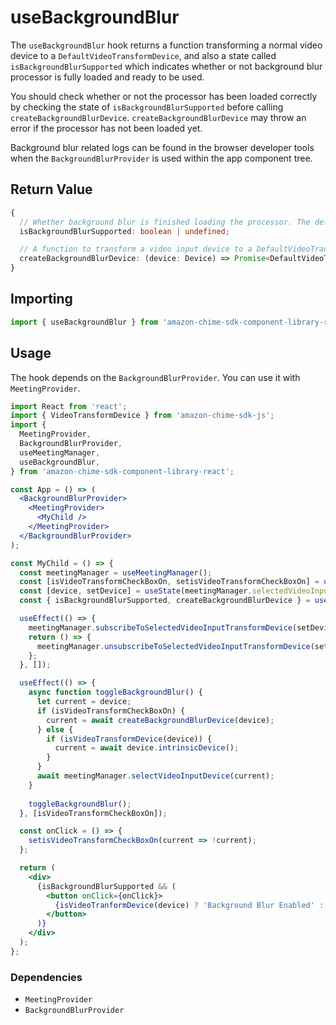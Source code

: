
<Meta title="SDK Hooks/useBackgroundBlur" />

# useBackgroundBlur

The `useBackgroundBlur` hook returns a function transforming a normal video device to a `DefaultVideoTransformDevice`, and also a 
state called `isBackgroundBlurSupported` which indicates whether or not background blur processor is fully loaded and ready to be used. 

You should check whether or not the processor has been loaded correctly by checking the state of `isBackgroundBlurSupported` before calling `createBackgroundBlurDevice`.
`createBackgroundBlurDevice` may throw an error if the processor has not been loaded yet. 

Background blur related logs can be found in the browser developer tools when the `BackgroundBlurProvider` is used within the app component tree.

## Return Value

```typescript
{
  // Whether background blur is finished loading the processor. The default value is undefined, then changes to true or false.
  isBackgroundBlurSupported: boolean | undefined;

  // A function to transform a video input device to a DefaultVideoTransformDevice.
  createBackgroundBlurDevice: (device: Device) => Promise<DefaultVideoTransformDevice>;
}

```

## Importing

```javascript
import { useBackgroundBlur } from 'amazon-chime-sdk-component-library-react';
```

## Usage

The hook depends on the `BackgroundBlurProvider`. You can use it with `MeetingProvider`.

```jsx
import React from 'react';
import { VideoTransformDevice } from 'amazon-chime-sdk-js';
import {
  MeetingProvider,
  BackgroundBlurProvider,
  useMeetingManager,
  useBackgroundBlur,
} from 'amazon-chime-sdk-component-library-react';

const App = () => (
  <BackgroundBlurProvider>
    <MeetingProvider>
      <MyChild />
    </MeetingProvider>
  </BackgroundBlurProvider>
);

const MyChild = () => {
  const meetingManager = useMeetingManager();
  const [isVideoTransformCheckBoxOn, setisVideoTransformCheckBoxOn] = useState(false);
  const [device, setDevice] = useState(meetingManager.selectedVideoInputDevice);
  const { isBackgroundBlurSupported, createBackgroundBlurDevice } = useBackgroundBlur();

  useEffect(() => {
    meetingManager.subscribeToSelectedVideoInputTransformDevice(setDevice);
    return () => {
      meetingManager.unsubscribeToSelectedVideoInputTransformDevice(setDevice);
    };
  }, []);

  useEffect(() => {
    async function toggleBackgroundBlur() {
      let current = device;
      if (isVideoTransformCheckBoxOn) {
        current = await createBackgroundBlurDevice(device);
      } else {
        if (isVideoTransformDevice(device)) {
          current = await device.intrinsicDevice();
        }
      }
      await meetingManager.selectVideoInputDevice(current);
    }
    
    toggleBackgroundBlur();
  }, [isVideoTransformCheckBoxOn]);

  const onClick = () => {
    setisVideoTransformCheckBoxOn(current => !current);
  };

  return (
    <div>
      {isBackgroundBlurSupported && (
        <button onClick={onClick}>
          {isVideoTranformDevice(device) ? 'Background Blur Enabled' : 'Enable Background Blur'}
        </button>
      )}
    </div>
  );
};
```

### Dependencies

- `MeetingProvider`
- `BackgroundBlurProvider`

